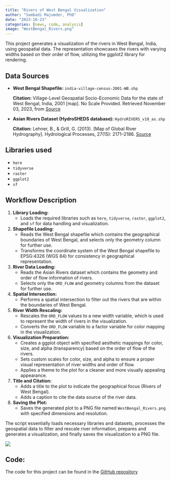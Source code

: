 ```yaml
---
title: "Rivers of West Bengal Visualization"
author: "Sambadi Majumder, PhD"
date: "2023-10-23"
categories: [news, code, analysis]
image: "WestBengal_Rivers.png"
---
```


This project generates a visualization of the rivers in West Bengal, India, using geospatial data. The representation showcases the rivers with varying widths based on their order of flow, utilizing the ggplot2 library for rendering.

## Data Sources

-   **West Bengal Shapefile:** `india-village-census-2001-WB.shp`

    **Citation:** Village-Level Geospatial Socio-Economic Data for the state of West Bengal, India, 2001 \[map\]. No Scale Provided. Retrieved November 03, 2023, from [Source](https://geodata.lib.utexas.edu/catalog/nyu-2451-42212)

-   **Asian Rivers Dataset (HydroSHEDS database):** `HydroRIVERS_v10_as.shp`

    **Citation:** Lehner, B., & Grill, G. (2013). \[Map of Global River Hydrography\]. Hydrological Processes, 27(15): 2171--2186. [Source](https://doi.org/10.1002/hyp.9740)

## Libraries used

-   `here`
-   `tidyverse`
-   `raster`
-   `ggplot2`
-   `sf`

## Workflow Description

1.  **Library Loading:**
    -   Loads the required libraries such as `here`, `tidyverse`, `raster`, `ggplot2`, and `sf` for data handling and visualization.
2.  **Shapefile Loading:**
    -   Reads the West Bengal shapefile which contains the geographical boundaries of West Bengal, and selects only the geometry column for further use.
    -   Transforms the coordinate system of the West Bengal shapefile to EPSG:4326 (WGS 84) for consistency in geographical representation.
3.  **River Data Loading:**
    -   Reads the Asian Rivers dataset which contains the geometry and order of flow information of rivers.
    -   Selects only the `ORD_FLOW` and geometry columns from the dataset for further use.
4.  **Spatial Intersection:**
    -   Performs a spatial intersection to filter out the rivers that are within the boundaries of West Bengal.
5.  **River Width Rescaling:**
    -   Rescales the `ORD_FLOW` values to a new width variable, which is used to represent the width of rivers in the visualization.
    -   Converts the `ORD_FLOW` variable to a factor variable for color mapping in the visualization.
6.  **Visualization Preparation:**
    -   Creates a ggplot object with specified aesthetic mappings for color, size, and alpha (transparency) based on the order of flow of the rivers.
    -   Sets custom scales for color, size, and alpha to ensure a proper visual representation of river widths and order of flow.
    -   Applies a theme to the plot for a cleaner and more visually appealing appearance.
7.  **Title and Citation:**
    -   Adds a title to the plot to indicate the geographical focus (Rivers of West Bengal).
    -   Adds a caption to cite the data source of the river data.
8.  **Saving the Plot:**
    -   Saves the generated plot to a PNG file named `WestBengal_Rivers.png` with specified dimensions and resolution.

The script essentially loads necessary libraries and datasets, processes the geospatial data to filter and rescale river information, prepares and generates a visualization, and finally saves the visualization to a PNG file.

![](WestBengal_Rivers.png)

## Code: 

The code for this project can be found in the [GitHub repository](https://github.com/SamMajumder/GeoVizHub/tree/main/Rivers_of_WestBengal)
